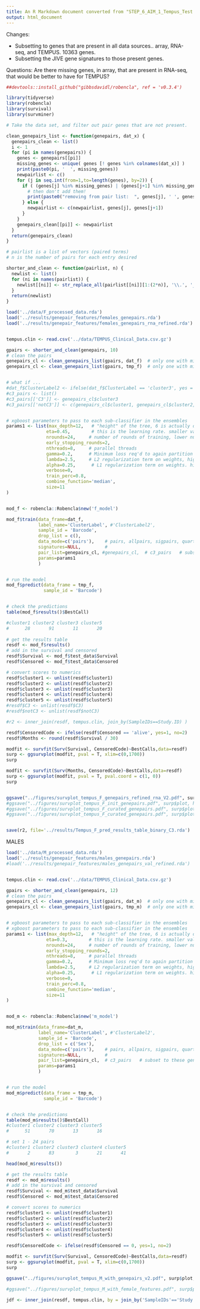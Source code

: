 ```yaml
---
title: An R Markdown document converted from "STEP_6_AIM_1_Tempus_Test.ipynb"
output: html_document
---
```


Changes:

* Subsetting to genes that are present in all data sources.. array, RNA-seq, and TEMPUS. 10363 genes.
* Subsetting the JIVE gene signatures to those present genes.

Questions: Are there missing genes, in array, that are present in RNA-seq, that would be better to have for TEMPUS?



```r
##devtools::install_github("gibbsdavidl/robencla", ref = 'v0.3.4')
```

```r
library(tidyverse)
library(robencla)
library(survival)
library(survminer)
```



```r


# Take the data set, and filter out pair genes that are not present.

clean_genepairs_list <- function(genepairs, dat_x) {
  genepairs_clean <- list()
  i <- 1
  for (pi in names(genepairs)) {
    genes <- genepairs[[pi]]
    missing_genes <- unique( genes [! genes %in% colnames(dat_x)] )
    print(paste0(pi, '  ', missing_genes))
    newpairlist <- c()
    for (j in seq.int(from=1,to=length(genes), by=2)) {
      if ( (genes[j] %in% missing_genes) | (genes[j+1] %in% missing_genes) ) {
        # then don't add them!
        print(paste0("removing from pair list:  ", genes[j], ' ', genes[j+1]))
      } else {
        newpairlist <- c(newpairlist, genes[j], genes[j+1])
      }
    }
    genepairs_clean[[pi]] <- newpairlist
  }
  return(genepairs_clean)
}

# pairlist is a list of vectors (paired terms)
# n is the number of pairs for each entry desired

shorter_and_clean <- function(pairlist, n) {
  newlist <- list()
  for (ni in names(pairlist)) {
    newlist[[ni]] <- str_replace_all(pairlist[[ni]][1:(2*n)], '\\.', '_')
  }
  return(newlist)  
}


```

```r

load('../data/F_processed_data.rda')
load('../results/genepair_features/females_genepairs.rda')
load('../results/genepair_features/females_genepairs_rna_refined.rda')


tempus.clin <- read.csv('../data/TEMPUS_Clinical_Data.csv.gz')
```

```r

gpairs <- shorter_and_clean(genepairs, 10)  
# clean the pairs
genepairs_cl <- clean_genepairs_list(gpairs, dat_f)  # only one with missing genes
genepairs_cl <- clean_genepairs_list(gpairs, tmp_f)  # only one with missing genes


# what if ...
#dat_f$ClusterLabel2 <- ifelse(dat_f$ClusterLabel == 'cluster3', yes = 'C3', no='notC3')
#c3_pairs <- list()
#c3_pairs[['C3']] <- genepairs_cl$cluster3
#c3_pairs[['notC3']] <- c(genepairs_cl$cluster1, genepairs_cl$cluster2, genepairs_cl$cluster4, genepairs_cl$cluster5)


# xgboost parameters to pass to each sub-classifier in the ensembles
params1 <- list(max_depth=12,   # "height" of the tree, 6 is actually default.   (xgboost parameter)
               eta=0.45,        # this is the learning rate. smaller values , more  conservative   (xgboost parameter)
               nrounds=24,     # number of rounds of training, lower numbers less overfitting  (xgboost parameter)
               early_stopping_rounds=2,
               nthreads=8,     # parallel threads
               gamma=0.2,      # Minimum loss req'd to again partition a leaf node. higher~ conservative (xgboost)
               lambda=2.5,     # L2 regularization term on weights, higher number ~ more conservative (xgboost parameter)
               alpha=0.25,      # L1 regularization term on weights. higher number ~ more conservative (xgboost parameter)
               verbose=0,
               train_perc=0.8,
               combine_function='median',
               size=11
)


mod_f <- robencla::Robencla$new('f_model')

mod_f$train(data_frame=dat_f,
            label_name='ClusterLabel', #'ClusterLabel2',
            sample_id = 'Barcode',
            drop_list = c(),
            data_mode=c('pairs'),    # pairs, allpairs, sigpairs, quartiles, tertiles, binarize, ranks, original #
            signatures=NULL,         # 
            pair_list=genepairs_cl, #genepairs_cl,  # c3_pairs   # subset to these genes.
            params=params1
            )


# run the model
mod_f$predict(data_frame = tmp_f, 
              sample_id = 'Barcode')


# check the predictions
table(mod_f$results()$BestCall)

#cluster1 cluster2 cluster3 cluster5 
#      28       91       11       20 
      
# get the results table
resdf <- mod_f$results()
# add in the survival and censored
resdf$Survival <- mod_f$test_data$Survival
resdf$Censored <- mod_f$test_data$Censored

# convert scores to numerics
resdf$cluster1 <- unlist(resdf$cluster1)
resdf$cluster2 <- unlist(resdf$cluster2)
resdf$cluster3 <- unlist(resdf$cluster3)
resdf$cluster4 <- unlist(resdf$cluster4)
resdf$cluster5 <- unlist(resdf$cluster5)
#resdf$C3 <- unlist(resdf$C3)
#resdf$notC3 <- unlist(resdf$notC3)

#r2 <- inner_join(resdf, tempus.clin, join_by(SampleIDs==Study.ID) )

resdf$CensoredCode <- ifelse(resdf$Censored == 'alive', yes=1, no=2)
resdf$Months <- round(resdf$Survival / 30)

modfit <- survfit(Surv(Survival, CensoredCode)~BestCalls,data=resdf)
surp <- ggsurvplot(modfit, pval = T, xlim=c(0,1700))
surp

modfit <- survfit(Surv(Months, CensoredCode)~BestCalls,data=resdf)
surp <- ggsurvplot(modfit, pval = T, pval.coord = c(1, 0))
surp


ggsave("../figures/survplot_tempus_F_genepairs_refined_rna_V2.pdf", surp$plot, height = 8, width = 8)
#ggsave("../figures/survplot_tempus_F_init_genepairs.pdf", surp$plot, height = 8, width = 8)
#ggsave("../figures/survplot_tempus_F_curated_genepairs.pdf", surp$plot, height = 8, width = 8)
#ggsave("../figures/survplot_tempus_F_curated_genepairs.pdf", surp$plot, height = 8, width = 8)


save(r2, file='../results/Tempus_F_pred_results_table_binary_C3.rda')
```




MALES




```r

load('../data/M_processed_data.rda')
load('../results/genepair_features/males_genepairs.rda')
#load('../results/genepair_features/males_genepairs_val_refined.rda')


tempus.clin <- read.csv('../data/TEMPUS_Clinical_Data.csv.gz')
```

```r


gpairs <- shorter_and_clean(genepairs, 12)  
# clean the pairs
genepairs_cl <- clean_genepairs_list(gpairs, dat_m)  # only one with missing genes
genepairs_cl <- clean_genepairs_list(gpairs, tmp_m)  # only one with missing genes


# xgboost parameters to pass to each sub-classifier in the ensembles
# xgboost parameters to pass to each sub-classifier in the ensembles
params1 <- list(max_depth=12,   # "height" of the tree, 6 is actually default. I think about 12 seems better.  (xgboost parameter)
               eta=0.3,        # this is the learning rate. smaller values slow it down, more  conservative   (xgboost parameter)
               nrounds=24,     # number of rounds of training, lower numbers less overfitting (potentially)  (xgboost parameter)
               early_stopping_rounds=2,
               nthreads=8,     # parallel threads
               gamma=0.2,      # Minimum loss req'd to again partition a leaf node. higher number ~ more conservative (xgboost)
               lambda=2.5,     # L2 regularization term on weights, higher number ~ more conservative (xgboost parameter)
               alpha=0.25,      # L1 regularization term on weights. higher number ~ more conservative (xgboost parameter)
               verbose=0,
               train_perc=0.8,
               combine_function='median',
               size=11
)


mod_m <- robencla::Robencla$new('m_model')

mod_m$train(data_frame=dat_m,
            label_name='ClusterLabel', #'ClusterLabel2',
            sample_id = 'Barcode',
            drop_list = c('Sex'),
            data_mode=c('pairs'),    # pairs, allpairs, sigpairs, quartiles, tertiles, binarize, ranks, original #
            signatures=NULL,         # 
            pair_list=genepairs_cl,  # c3_pairs   # subset to these genes.
            params=params1
            )


# run the model
mod_m$predict(data_frame = tmp_m, 
              sample_id = 'Barcode')


# check the predictions
table(mod_m$results()$BestCall)
#cluster1 cluster2 cluster3 cluster5 
#      51       70       13       16 

# set 1 - 24 pairs
#cluster1 cluster2 cluster3 cluster4 cluster5 
#       2       83        3       21       41 

head(mod_m$results())

# get the results table
resdf <- mod_m$results()
# add in the survival and censored
resdf$Survival <- mod_m$test_data$Survival
resdf$Censored <- mod_m$test_data$Censored

# convert scores to numerics
resdf$cluster1 <- unlist(resdf$cluster1)
resdf$cluster2 <- unlist(resdf$cluster2)
resdf$cluster3 <- unlist(resdf$cluster3)
resdf$cluster4 <- unlist(resdf$cluster4)
resdf$cluster5 <- unlist(resdf$cluster5)

resdf$CensoredCode <- ifelse(resdf$Censored == 0, yes=1, no=2)

modfit <- survfit(Surv(Survival, CensoredCode)~BestCalls,data=resdf)
surp <- ggsurvplot(modfit, pval = T, xlim=c(0,1700))
surp

ggsave("../figures/survplot_tempus_M_with_genepairs_v2.pdf", surp$plot, height = 8, width = 8)

#ggsave("../figures/survplot_tempus_M_with_female_features.pdf", surp$plot, height = 8, width = 8)

jdf <- inner_join(resdf, tempus.clin, by = join_by('SampleIDs'=='Study.ID'))

```

